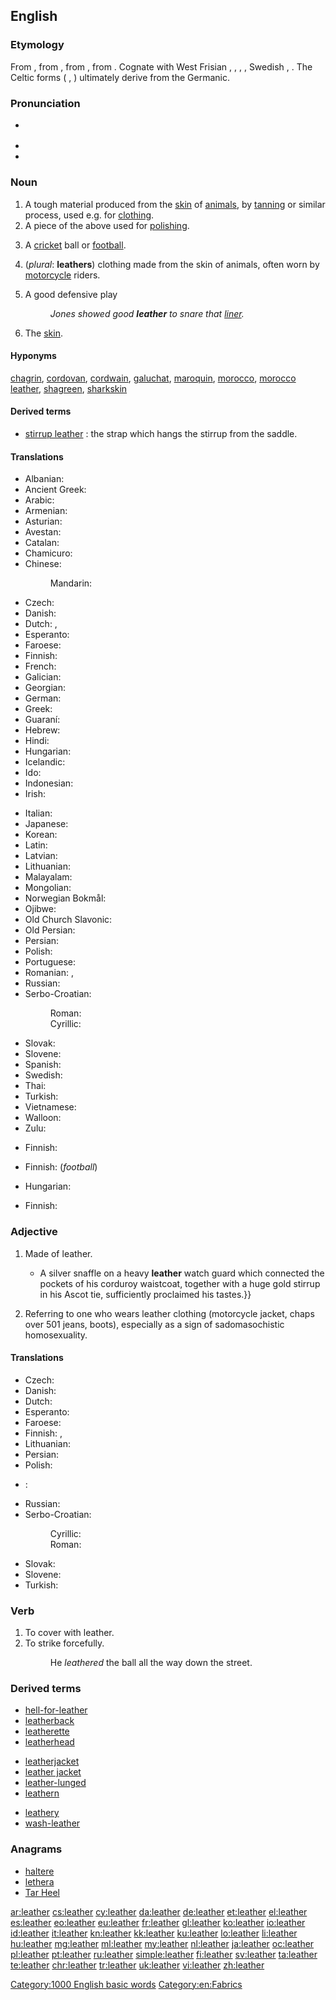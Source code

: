 ==English==
{{wikipedia}}

===Etymology===
From {{etyl|enm|en}} {{term|lether|lang=enm}}, from {{etyl|ang|en}} {{term|leþer||leather|lang=ang}}, from {{etyl|gem-pro|en}} {{term/t|gem-pro|*leþrą||leather}}, from {{etyl|ine-pro|en}} {{term/t|ine-pro|*letrom||leather}}. Cognate with West Frisian {{term|leare||leather|lang=fy}}, {{etyl|nl|-}} {{term|leder|lang=nl}}, {{term|leer||leather|lang=nl}}, {{etyl|de|-}} {{term|Leder||leather|lang=de}}, Swedish {{term|läder||leather|lang=sv}}, {{etyl|is|-}} {{term|leður||leather|lang=is}}. The Celtic forms ({{etyl|cy|-}} {{term|lledr|lang=cy}}, {{etyl|ga|-}} {{term|lethar|lang=ga}}) ultimately derive from the Germanic.

===Pronunciation===
* {{a|US}} {{IPA|/ˈlɛðɚ/}}
* {{audio|en-us-leather.ogg|Audio (US)}}
* {{rhymes|ɛðə(r)}}

===Noun===
{{en-noun|~}}

# A tough material produced from the [[skin]] of [[animal]]s, by [[tan]]ning or similar process, used e.g. for [[clothing]].
# A piece of the above used for [[polish]]ing.
# {{context|colloquial|lang=en}} A [[cricket]] ball or [[football]].
# (''plural'': '''leathers''') clothing made from the skin of animals, often worn by [[motorcycle]] riders.
# {{context|baseball|lang=en}} A good defensive play
#: ''Jones showed good '''leather''' to snare that [[liner]].''
# {{context|dated|humorous|lang=en}} The [[skin]].

====Hyponyms====
{{sense|types of leather}} [[chagrin]], [[cordovan]], [[cordwain]], [[galuchat]], [[maroquin]], [[morocco]], [[morocco leather]], [[shagreen]], [[sharkskin]]

====Derived terms====
*[[stirrup leather]] : the strap which hangs the stirrup from the saddle.

====Translations====
{{trans-top|material produced by tanning animal skin}}
* Albanian: {{t|sq|lëkurë}}
* Ancient Greek: {{t|grc|βύρσα|f|tr=búrsa|sc=polytonic}}
* Arabic: {{t|ar|جلد|tr=jild|m}}
* Armenian: {{t|hy|կաշի|tr=kaši}}
* Asturian: {{t|ast|cueru|m}}
* Avestan: {{t|ae|carəman-}}
* Catalan: {{t|ca|cuir|m}}
* Chamicuro: {{t|ccc|shama}}
* Chinese:
*: Mandarin: {{t|cmn|皮革|tr=pí gé|sc=Hani}}
* Czech: {{t+|cs|kůže|f}}
* Danish: {{t+|da|læder|n}}
* Dutch: {{t+|nl|leer|n}}, {{t+|nl|leder|n}} {{qualifier|formal}}
* Esperanto: {{t|eo|ledo}}
* Faroese: {{t|fo|leður|n}}
* Finnish: {{t+|fi|nahka}}
* French: {{t+|fr|cuir|m}}
* Galician: {{t|gl|coiro|m}}
* Georgian: {{t|ka|ტყავი|tr=tqavi|sc=Geor}}
* German: {{t+|de|Leder|n}}
* Greek: {{t+|el|δέρμα|n|tr=dérma|sc=Grek}}
* Guaraní: {{t|gn|pire}}
* Hebrew: {{t+|he|עור|tr=iver|sc=Hebr}}
* Hindi: {{t|hi|चमड़ा|tr=camaṛā|sc=Deva}}
* Hungarian: {{t+|hu|bőr}}
* Icelandic: {{t+|is|leður|n}}
* Ido: {{t+|io|ledro}}
* Indonesian: {{t+|id|kulit}}
* Irish: {{t|ga|leathar|m}}
{{trans-mid}}
* Italian: {{t+|it|cuoio|m}}
* Japanese: {{t+|ja|皮|tr=かわ, kawa}}
* Korean: {{t+|ko|가죽|tr=gajuk}}
* Latin: {{t|la|cutis|f}}
* Latvian: {{t+|lv|āda|f}}
* Lithuanian: {{t+|lt|oda|f}}
* Malayalam: {{t|ml|തോല്‍]]|tr=thOl}}
* Mongolian: {{t|mn|савхи|tr=savkhi|sc=Cyrl}}
* Norwegian Bokmål: {{t|nb|lær|n}}
* Ojibwe: {{t|oj|bashkwegin}}
* Old Church Slavonic: {{t|cu|кожа|f|tr=koža|sc=Cyrs}}
* Old Persian: {{t|peo|čarman-|sc=Xpeo}}
* Persian: {{t+|fa|چرم|tr=čarm}}
* Polish: {{t+|pl|skóra|f}}
* Portuguese: {{t+|pt|couro|m}}
* Romanian: {{t+|ro|piele|f}}, {{t|ro|piele de animal|f}}
* Russian: {{t+|ru|кожа|f|tr=kóža}}
* Serbo-Croatian:
*: Roman: {{t|sh|koža|f}}
*: Cyrillic: {{t|sh|кожа|f}}
* Slovak: {{t|sk|koža|f}}
* Slovene: {{t+|sl|usnje|n}}
* Spanish: {{t+|es|cuero|m}}
* Swedish: {{t+|sv|läder|n}}
* Thai: {{t|th|หนัง|tr=năng}}
* Turkish: {{t+|tr|deri}}
* Vietnamese: {{t+|vi|da thuộc}}
* Walloon: {{t+|wa|cur|m}}
* Zulu: {{t+|zu|isikhumba|c7|c8}}
{{trans-bottom}}

{{trans-top|piece of leather used for polishing}}
* Finnish: {{t+|fi|säämiskä}}
{{trans-mid}}
{{trans-bottom}}

{{trans-top|colloquial: cricket ball or football}}
* Finnish: {{t+|fi|nahkakuula}} (''football'')
{{trans-mid}}
* Hungarian: {{t+|hu|bőr}}
{{trans-bottom}}

{{trans-top|leather clothing}}
* Finnish: {{t|fi|nahkavaatteet}}
{{trans-mid}}
{{trans-bottom}}

{{trans-top|baseball: good defensive play}}
{{trans-mid}}
{{trans-bottom}}

===Adjective===
{{en-adj|-}}

# Made of leather.
#*{{quote-book|year=1898|author={{w|Winston Churchill (novelist)|Winston Churchill}}
|title={{w|The Celebrity}}|chapter=2
|passage=Sunning himself on the board steps, I saw for the first time Mr. Farquhar Fenelon Cooke.{{...}}A silver snaffle on a heavy '''leather''' watch guard which connected the pockets of his corduroy waistcoat, together with a huge gold stirrup in his Ascot tie, sufficiently proclaimed his tastes.}}
# Referring to one who wears leather clothing (motorcycle jacket, chaps over 501 jeans, boots), especially as a sign of sadomasochistic homosexuality.

====Translations====
{{trans-top|made of leather}}
* Czech: {{t+|cs|kožený}}
* Danish: {{t|da|læder-}}
* Dutch: {{t+|nl|leren}}
* Esperanto: {{t|eo|leda}}
* Faroese: {{t|fo|leður-}}
* Finnish: {{t+|fi|nahka|alt=nahka-}}, {{t+|fi|nahkainen}}
* Lithuanian: {{t|lt|odinis}}
* Persian: {{t+|fa|چرمی|tr=charmi}}
* Polish: {{t+|pl|skórzany}}
{{trans-mid}}
* {{ttbc|ro}}: {{qualifier|fabricat}} {{t+|ro|piele|alt=din piele}} <!-- was "din [[piele]]" - assumed inflected form or vocalised spelling; please verify if linking is acceptable. see [[User:Kephir/gadgets/xte#Translation_fixing]] -->
* Russian: {{t+|ru|кожаный|tr=kóžanyj}}
* Serbo-Croatian:
*: Cyrillic: {{t|sh|кожни|m}}
*: Roman: {{t|sh|kožni|m}}
* Slovak: {{t|sk|kožený}}
* Slovene: {{t|sl|usnjen}}
* Turkish: {{t+|tr|deri}}
{{trans-bottom}}

===Verb===
{{en-verb}}

# To cover with leather.
# To strike  forcefully.
#: He ''leathered'' the ball all the way down the street.

===Derived terms===
{{rel-top3|Terms derived from the adjective, noun, or verb ''leather''}}
* [[hell-for-leather]]
* [[leatherback]]
* [[leatherette]]
* [[leatherhead]]
{{rel-mid3}}
* [[leatherjacket]]<!--a type of fish-->
* [[leather jacket]]<!--a jacket made of leather-->
* [[leather-lunged]]
* [[leathern]]
{{rel-mid3}}
* [[leathery]]
* [[wash-leather]]
{{rel-bottom}}

===Anagrams===
* [[haltere#English|haltere]]
* [[lethera#English|lethera]]
* [[Tar Heel#English|Tar Heel]]

[[Category:1000 English basic words]]
[[Category:en:Fabrics]]

[[ar:leather]]
[[cs:leather]]
[[cy:leather]]
[[da:leather]]
[[de:leather]]
[[et:leather]]
[[el:leather]]
[[es:leather]]
[[eo:leather]]
[[eu:leather]]
[[fr:leather]]
[[gl:leather]]
[[ko:leather]]
[[io:leather]]
[[id:leather]]
[[it:leather]]
[[kn:leather]]
[[kk:leather]]
[[ku:leather]]
[[lo:leather]]
[[li:leather]]
[[hu:leather]]
[[mg:leather]]
[[ml:leather]]
[[my:leather]]
[[nl:leather]]
[[ja:leather]]
[[oc:leather]]
[[pl:leather]]
[[pt:leather]]
[[ru:leather]]
[[simple:leather]]
[[fi:leather]]
[[sv:leather]]
[[ta:leather]]
[[te:leather]]
[[chr:leather]]
[[tr:leather]]
[[uk:leather]]
[[vi:leather]]
[[zh:leather]]